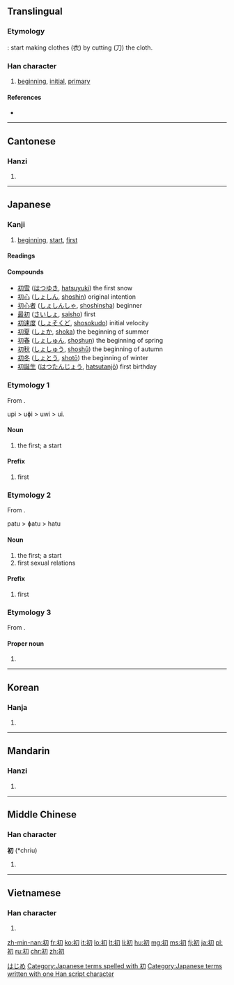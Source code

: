 ==Translingual==

===Etymology===
{{Han compound|衣|刀|alt1=衤|ls=ic}}: start making clothes (衣) by cutting (刀) the cloth.

===Han character===
{{Han char|rn=18|rad=刀|as=05|sn=7|four=3722<sub>0</sub>|canj=中尸竹 (LSH)|ids=⿰[[衤]][[刀]]}}

# [[beginning]], [[initial]], [[primary]]

====References====
* {{Han ref|kx=0137.330|dkj=01911|dj=0310.010|hdz=10327.220|uh=521D|ud=21021|bh=AAEC|bd=43756}}

----

==Cantonese==

===Hanzi===
{{yue-hanzi|jyut=co1|y=cho1}}

# {{defn|lang=yue|sort=刀05}}

----

==Japanese==

===Kanji===
{{ja-kanji|grade=4|rs=刀05}}

# [[beginning]], [[start]], [[first]]

====Readings====
{{ja-readings
|on=[[しょ]] (sho), [[そ]] (so)
|kun=[[はじめ]] (hajime), [[はつ]] (hatsu), [[うい]] (ui)
|nanori=[[はじめ]] (hajime), [[し]] (shi), [[もと]] (moto)
}}

====Compounds====
* [[初雪]] ([[はつゆき]], [[hatsuyuki]]) the first snow
* [[初心]] ([[しょしん]], [[shoshin]]) original intention
* [[初心者]] ([[しょしんしゃ]], [[shoshinsha]]) beginner
* [[最初]] ([[さいしょ]], [[saisho]]) first
* [[初速度]] ([[しょそくど]], [[shosokudo]]) initial velocity
* [[初夏]] ([[しょか]], [[shoka]]) the beginning of summer
* [[初春]] ([[しょしゅん]], [[shoshun]]) the beginning of spring
* [[初秋]] ([[しょしゅう]], [[shoshū]]) the beginning of autumn
* [[初冬]] ([[しょとう]], [[shotō]]) the beginning of winter
* [[初誕生]] ([[はつたんじょう]], [[hatsutanjō]]) first birthday

===Etymology 1===
From {{etyl|ojp|ja|sort=うい}}.

upi > uɸi > uwi > ui.

====Noun====
{{ja-noun|k|hira=うい|hhira=うひ|rom=ui}}

# the first; a start

====Prefix====
{{ja-pos|k|prefix|hira=うい|hhira=うひ|rom=ui-}}

# first

===Etymology 2===
From {{etyl|ojp|ja|sort=はつ}}.

patu > ɸatu > hatu

====Noun====
{{ja-noun|k|hira=はつ|rom=hatsu}}

# the first; a start
# first sexual relations

====Prefix====
{{ja-pos|k|prefix|hira=はつ|rom=hatsu-}}

# first

===Etymology 3===
From {{term|lang=ja|始め|tr=hajime||beginning, first}}.

====Proper noun====
{{ja-pos|k|proper|hira=はじめ|rom=Hajime}}

# {{given name|male|lang=ja}}

[[Category:Japanese male given names|はじめ]]
[[Category:Japanese terms spelled with 初]]
[[Category:Japanese terms written with one Han script character]]

----

==Korean==

===Hanja===
{{ko-hanja|hangeul=초|rv=cho|mr=ch'o}}

# {{defn|lang=ko|sort=刀05}}

----

==Mandarin==

===Hanzi===
{{cmn-hanzi|pin=[[chū]] ([[chu1]])|wg=ch'u<sup>1</sup>}}

# {{defn|lang=cmn|sort=刀05}}

----

==Middle Chinese==

===Han character===
'''初''' (*chriu)<!--asterisk indicates that this is a reconstructed pronunciation-->

# {{defn|lang=ltc|sort=刀05}}

----

==Vietnamese==

===Han character===
{{vi-hantu|[[sơn]], [[thơ]], [[xưa]], [[xơ]]|rs=刀05}}

# {{defn|lang=vi|sort=刀05}}

[[zh-min-nan:初]]
[[fr:初]]
[[ko:初]]
[[it:初]]
[[lo:初]]
[[lt:初]]
[[li:初]]
[[hu:初]]
[[mg:初]]
[[ms:初]]
[[fj:初]]
[[ja:初]]
[[pl:初]]
[[ru:初]]
[[chr:初]]
[[zh:初]]